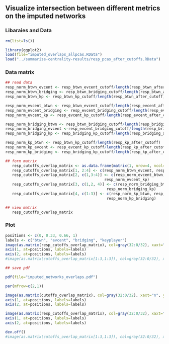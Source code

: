 ## Visualize intersection between different metrics on the imputed networks

### Libaraies and Data
```r

rm(list=ls())

library(ggplot2)
load(file="imputed_overlaps_allpcas.RData")
load("../summarize-centrality-results/resp_pcas_after_cutoffs.RData")
```

### Data matrix
```r
## read data
resp_norm_btwn_evcent <- resp_btwn_evcent_cutoff/length(resp_btwn_after_cutoff)
resp_norm_btwn_bridging <- resp_btwn_bridging_cutoff/length(resp_btwn_after_cutoff)
resp_norm_btwn_kp <- resp_btwn_kp_cutoff/length(resp_btwn_after_cutoff)

resp_norm_evcent_btwn <- resp_btwn_evcent_cutoff/length(resp_evcent_after_cutoff)
resp_norm_evcent_bridging <- resp_evcent_bridging_cutoff/length(resp_evcent_after_cutoff)
resp_norm_evcent_kp <- resp_evcent_kp_cutoff/length(resp_evcent_after_cutoff)

resp_norm_bridging_btwn <- resp_btwn_bridging_cutoff/length(resp_bridging_after_cutoff)
resp_norm_bridging_evcent <-resp_evcent_bridging_cutoff/length(resp_bridging_after_cutoff)
resp_norm_bridging_kp <- resp_bridging_kp_cutoff/length(resp_bridging_after_cutoff)

resp_norm_kp_btwn <- resp_btwn_kp_cutoff/length(resp_kp_after_cutoff)
resp_norm_kp_evcent <- resp_evcent_kp_cutoff/length(resp_kp_after_cutoff)
resp_norm_kp_bridging <- resp_bridging_kp_cutoff/length(resp_kp_after_cutoff)

## form matrix
   resp_cutoffs_overlap_matrix <- as.data.frame(matrix(1, nrow=4, ncol=4))
   resp_cutoffs_overlap_matrix[1, 2:4] <- c(resp_norm_btwn_evcent, resp_norm_btwn_bridging, resp_norm_btwn_kp)
   resp_cutoffs_overlap_matrix[2, c(1,3:4)] <- c(resp_norm_evcent_btwn, resp_norm_evcent_bridging, 
                                            resp_norm_evcent_kp)
   resp_cutoffs_overlap_matrix[3, c(1,2, 4)] <- c(resp_norm_bridging_btwn, resp_norm_bridging_evcent,
                                             resp_norm_bridging_kp)
   resp_cutoffs_overlap_matrix[4, c(1:3)] <- c(resp_norm_kp_btwn, resp_norm_kp_evcent,
                                             resp_norm_kp_bridging)

## view matrix
   resp_cutoffs_overlap_matrix
```

### Plot
```r
positions <- c(0, 0.33, 0.66, 1)
labels <- c("btwn", "evcent", "bridging", "keyplayer")
image(as.matrix(resp_cutoffs_overlap_matrix), col=gray(32:0/32), xaxt="n", yaxt="n")
axis(1, at=positions, labels=labels)
axis(2, at=positions, labels=labels)
#image(as.matrix(cutoffs_overlap_matrix[1:3,1:3]), col=gray(32:0/32), xaxt="n", yaxt="n")
```

```r
## save pdf

pdf(file="imputed_networks_overlaps.pdf")

par(mfrow=c(2,1))

image(as.matrix(cutoffs_overlap_matrix), col=gray(32:0/32), xaxt="n", yaxt="n")
axis(1, at=positions, labels=labels)
axis(2, at=positions, labels=labels)

image(as.matrix(resp_cutoffs_overlap_matrix), col=gray(32:0/32), xaxt="n", yaxt="n")
axis(1, at=positions, labels=labels)
axis(2, at=positions, labels=labels)

dev.off()
#image(as.matrix(cutoffs_overlap_matrix[1:3,1:3]), col=gray(32:0/32), xaxt="n", yaxt="n")
```